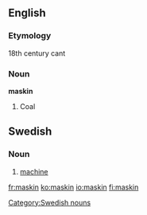 ==English==

===Etymology===
18th century cant
===Noun===
'''maskin'''

#Coal

==Swedish==
===Noun===
{{sv-noun-reg-er}}
#[[machine]]
[[Category:Swedish nouns]]

[[fr:maskin]]
[[ko:maskin]]
[[io:maskin]]
[[fi:maskin]]